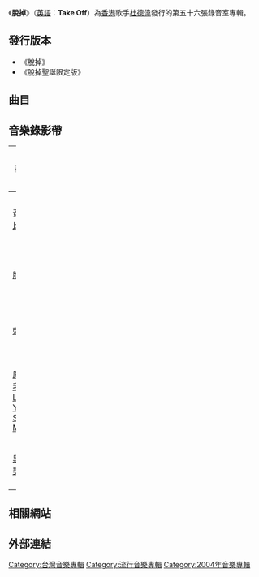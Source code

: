 {{refimprove|time=2016-10-10T09:11:24+00:00}}
{{Infobox album
| name       = 脫掉<br>Take Off
| type       = 專輯
| artist     = [[杜德偉|杜德偉]]
| cover      = <!-- 檔案不存在 脫掉.jpg -->
<!-- 未知參數 | background = orange -->
| released   = 2004年7月23日 <small>（[[中華民國|臺灣]]）</small>
| genre      = [[流行音樂|流行音樂]]
| label      = [[滾石唱片|滾石唱片]]
<!-- 未知參數 | number     = 70194 -->
| producer   = [[陳偉|陳偉]]<BR>[[陳飛午|陳飛午]]
| prev_title = [[滾石香港黃金十年：杜德偉精選|滾石香港黃金十年：杜德偉精選]]
| prev_year  = 2004 <!-- 1月6日 -->
| next_title = [[獨領風騷|獨領風騷]]
| next_year  = 2005 <!-- 5月17日 -->
}}
《'''脫掉'''》（[[英語|英語]]：'''Take Off'''）為[[香港|香港]]歌手[[杜德偉|杜德偉]]發行的第五十六張錄音室專輯。

==發行版本==
*《脫掉》
*《脫掉聖誕限定版》

==曲目==
{{Tracklist
| total_length = 46:10

| title1 =  黃金比例
| note1 = 
| longnote1 = 改編自韓國團體[[5tion|5tion]]的《24/7》
| music1 = 金碩燦（{{lang|ko|김석찬}}）
| lyrics1 = [[徐世珍|徐世珍]]
| arranger1 = [[陳飛午|陳飛午]]
| producer1 = 
| length1 = 

| title2 =  刺
| note2 = 女聲：黃怡潔
| longnote2 =
| music2 = [[陳偉|陳偉]]
| lyrics2 = [[陳偉|陳偉]]<br>[[顏璽軒|顏璽軒]]<br>杜德偉
| arranger2 = [[陳偉|陳偉]]<br>Mickey Chen
| producer2 = 
| length2 = 

| title3 = 脫掉
| note3 = 
| longnote3 = 改編自韓國團體[[DJ.DOC|DJ.DOC]]的《Run To You》<br>主旋律取樣自德國團體[[Boney_M|Boney M]]的《Daddy Cool》<br>同曲曲目：[[陳冠希|陳冠希]]《超速遊戲》
| music3 = 李漢而（{{lang|ko|이하늘}}）<br>朴海文（{{lang|ko|박해문}}）
| lyrics3 = [[廖瑩如|廖瑩如]]
| arranger3 = [[陳偉|陳偉]]<br>Mickey Chen
| producer3 = 
| length3 = 4:37

| title4 =  黑色契約
| note4 = 
| longnote4 = 衛視中文台《[[第八號當舖|第八號當舖]]》主題曲
| music4 = Jay Chan
| lyrics4 = [[黃俊郎|黃俊郎]]
| arranger4 = [[陳飛午|陳飛午]]
| producer4 = 
| length4 = 

| title5 =   紅轎子
| note5 = 
| longnote5 = 
| music5 =  [[小蟲|小蟲]]
| lyrics5 = [[黃俊郎|黃俊郎]]
| arranger5 = [[洪信傑|洪信傑]]
| producer5 = 
| length5 =

| title6 = 快愛
| note6 = 
| longnote6 = 
| music6 = [[韋景雲|韋景雲]]
| lyrics6 = [[徐世珍|徐世珍]]
| arranger6 = [[陳磊|陳磊]]
| producer6 = 
| length6 = 

| title7 = 原來我Love You So Much
| note7 = 
| longnote7 = 改編自菲律賓歌手Billy Crawford的歌曲《When You're In Love With Someone》<br>衛視中文台《[[第八號當舖|第八號當舖]]》片尾曲
| music7 = Matthew Weston Goss<br>Eve Nelson
| lyrics7 = [[娃娃|娃娃]]
| arranger7 = [[陳飛午|陳飛午]]
| producer7 = 
| length7 = 

| title8 =  完美假期
| note8 = 
| longnote8 = 
| music8 = Magnus Fridh<br>Urban Robertsson
| lyrics8 = [[顏璽軒|顏璽軒]]
| arranger8 = [[顏璽軒|顏璽軒]]
| producer8 = 
| length8 = 

| title9 = 愛不滅
| note9 = 
| longnote9 =
| music9 = [[彭莒欣|彭莒欣]]
| lyrics9 = [[姚若龍|姚若龍]]
| arranger9 = [[陳飛午|陳飛午]]
| producer9 = 
| length9 = 

| title10 = 紅色反應
| note10 = 
| longnote10 = 
| music10 = [[顏璽軒|顏璽軒]]
| lyrics10 = [[彭莒欣|彭莒欣]]
| arranger10 = [[呂紹淳|呂紹淳]]
| producer10 = 
| length10 = 

| title11 = 遠古密碼
| note11 = 
| longnote11 = 
| music11 = [[彭莒欣|彭莒欣]]
| lyrics11 = [[彭莒欣|彭莒欣]]
| arranger11 = [[陳磊|陳磊]]
| producer11 = 
| length11 =

| title12 = 復活島
| longnote12 = 
| music12 =  [[小安|小安]]
| lyrics12 = [[顏璽軒|顏璽軒]]<br>[[韓宜邦|韓宜邦]]
| arranger12 = [[小安|小安]]
| length12 =

}}

==音樂錄影帶==
{| class="wikitable plainrowheaders" width=100%
|-
! scope="col" width=10%| 歌名
! scope="col" width=10%| 導演
! scope="col" width=10%| 附註
|-
|[https://www.youtube.com/watch?v=EzP6Rs49Vmo 黃金比例] {{Wayback|url=https://www.youtube.com/watch?v=EzP6Rs49Vmo |date=20170308053313 }}
|陳亦先
|
|-
|[https://www.youtube.com/watch?v=bqWfosgn_QI 脫掉] {{Wayback|url=https://www.youtube.com/watch?v=bqWfosgn_QI |date=20210422053341 }}
|陳宏一
|
|-
|[https://www.youtube.com/watch?v=w_HdWV3DGzw 刺] {{Wayback|url=https://www.youtube.com/watch?v=w_HdWV3DGzw |date=20170721011615 }}
|賴偉康
|
|-
|[https://www.youtube.com/watch?v=4l9tqlN73Yo 原來我Love You So Much] {{Wayback|url=https://www.youtube.com/watch?v=4l9tqlN73Yo |date=20200221013054 }}
|金卓
|
|-
|[https://www.youtube.com/watch?v=f-8NEc5859s 黑色契約] {{Wayback|url=https://www.youtube.com/watch?v=f-8NEc5859s |date=20200307034023 }}
|金卓
|
|-
|}

== 相關網站 ==

== 外部連結 ==

[[Category:台灣音樂專輯|Category:台灣音樂專輯]]
[[Category:流行音樂專輯|Category:流行音樂專輯]]
[[Category:2004年音樂專輯|Category:2004年音樂專輯]]